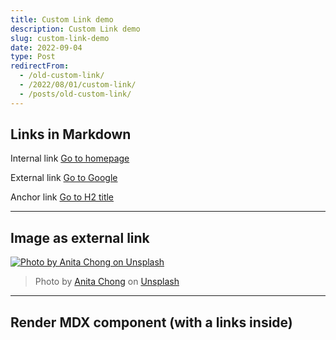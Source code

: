 ```yaml
---
title: Custom Link demo
description: Custom Link demo
slug: custom-link-demo
date: 2022-09-04
type: Post
redirectFrom:
  - /old-custom-link/
  - /2022/08/01/custom-link/
  - /posts/old-custom-link/
---
```



## Links in Markdown

Internal link [Go to homepage](/)

External link [Go to Google](https://google.com)

Anchor link [Go to H2 title](#h2-title)

---

## Image as external link

[![Photo by Anita Chong on Unsplash](/images/anita-chong-unsplash.jpg)](https://unsplash.com/photos/aSJAalMXCvI)

> Photo by [Anita Chong](https://unsplash.com/@jacutanita) on [Unsplash](https://unsplash.com/photos/aSJAalMXCvI)

---

## Render MDX component (with a links inside)

<LinksDemo />